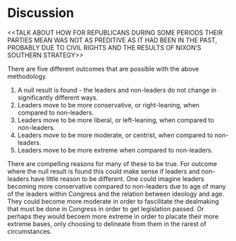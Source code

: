 # Discussion



<<TALK ABOUT HOW FOR REPUBLICANS DURING SOME PERIODS THEIR PARTIES MEAN WAS NOT AS PREDITIVE AS IT HAD BEEN IN THE PAST, PROBABLY DUE TO CIVIL RIGHTS AND THE RESULTS OF NIXON'S SOUTHERN STRATEGY>>


There are five different outcomes that are possible with the above methodology.

  1. A null result is found - the leaders and non-leaders do not change in significantly different ways.
  2. Leaders move to be more conservative, or right-leaning, when compared to non-leaders.
  3. Leaders move to be more liberal, or left-leaning, when compared to non-leaders.
  4. Leaders move to be more moderate, or centrist, when compared to non-leaders.
  5. Leaders move to be more extreme when compared to non-leaders.
  
There are compelling reasons for many of these to be true. For outcome where the null result is found this could make sense if leaders and non-leaders have little reason to be different. One could imagine leaders becoming more conservative compared to non-leaders due to age of many of the leaders within Congress and the relation between ideology and age. They could become more moderate in order to fascilitate the dealmaking that must be done in Congress in order to get legislation passed. Or perhaps they would becoem more extreme in order to placate their more extreme bases, only choosing to delineate from them in the rarest of circumstances.